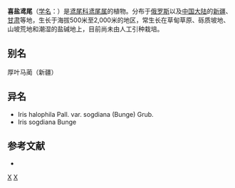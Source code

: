 {{Speciesbox 
| genus = Iris
| species = halophila
| image = Iris halophila 02.JPG
| status = NE
| status_system = IUCN3.1
| authority = Pall.
}}

'''喜盐鸢尾'''（[[学名|学名]]：{{lang|la|''Iris halophila''}}）是[[鸢尾科|鸢尾科]][[鸢尾属|鸢尾属]]的植物。分布于[[俄罗斯|俄罗斯]]以及[[中国大陆|中国大陆]]的[[新疆|新疆]]、[[甘肃|甘肃]]等地，生长于海拔500米至2,000米的地区，常生长在草甸草原、砾质坡地、山坡荒地和潮湿的盐碱地上，目前尚未由人工引种栽培。

== 别名 ==
厚叶马蔺（新疆）

== 异名 ==
* Iris halophila Pall. var. sogdiana (Bunge) Grub.
* Iris sogdiana Bunge

== 参考文献 ==
<div class="references-small">
* {{cite web| url =http://www.bioinfo.cn/db05/KmzwSpecies.php?action=view&id=11445| title =喜盐鸢尾（原变种）| work =《中国高等植物数据库全库》| publisher =中国科学院微生物研究所| author =昆明植物研究所| accessdate =2009-02-24| deadurl =yes| archiveurl =https://web.archive.org/web/20160305063212/http://www.bioinfo.cn/db05/KmzwSpecies.php?action=view&id=11445| archivedate =2016-03-05}}
</div>
{{Taxonbar|from=Q10923622}}

[[Category:鸢尾属|X]]
[[Category:1776年描述的植物|X]]